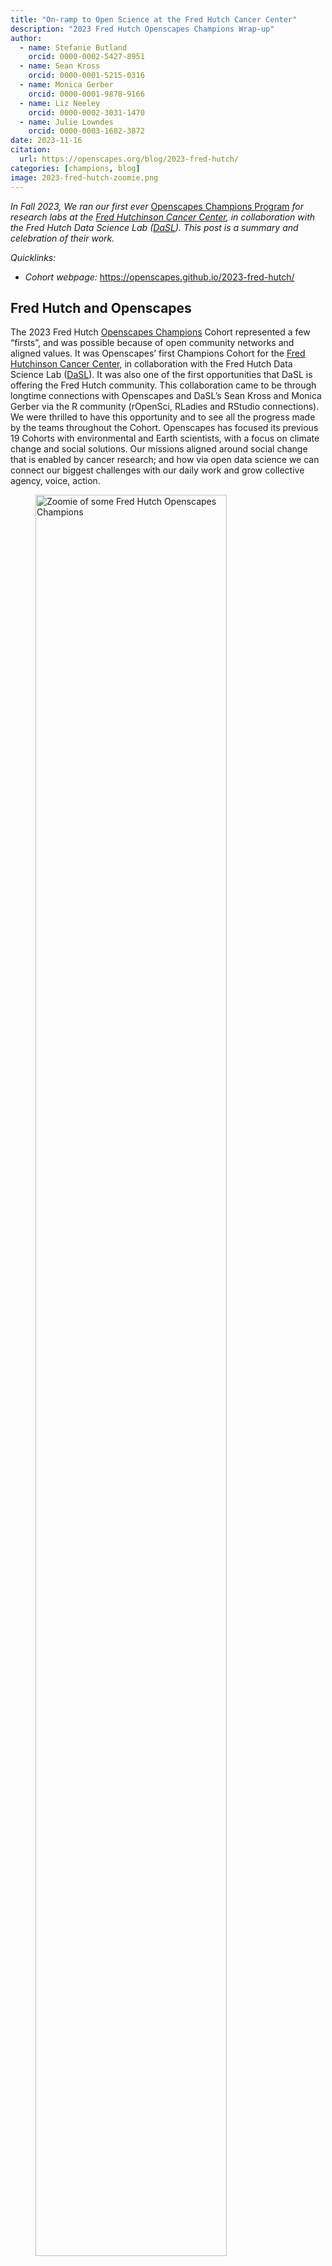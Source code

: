 ```yaml
---
title: "On-ramp to Open Science at the Fred Hutch Cancer Center"
description: "2023 Fred Hutch Openscapes Champions Wrap-up"
author: 
  - name: Stefanie Butland
    orcid: 0000-0002-5427-8951
  - name: Sean Kross
    orcid: 0000-0001-5215-0316
  - name: Monica Gerber
    orcid: 0000-0001-9878-9166
  - name: Liz Neeley
    orcid: 0000-0002-3031-1470    
  - name: Julie Lowndes
    orcid: 0000-0003-1682-3872
date: 2023-11-16
citation: 
  url: https://openscapes.org/blog/2023-fred-hutch/
categories: [champions, blog]
image: 2023-fred-hutch-zoomie.png
---
```


*In Fall 2023, We ran our first ever* [Openscapes Champions Program](https://openscapes.org/champions-program) *for research labs at the [Fred Hutchinson Cancer Center](https://www.fredhutch.org/), in collaboration with the Fred Hutch Data Science Lab ([DaSL](https://hutchdatascience.org/)). This post is a summary and celebration of their work.*

*Quicklinks:*

-   *Cohort webpage:* <https://openscapes.github.io/2023-fred-hutch/>

## Fred Hutch and Openscapes

The 2023 Fred Hutch [Openscapes Champions](https://openscapes.org/champions-program) Cohort represented a few "firsts", and was possible because of open community networks and aligned values. It was Openscapes' first Champions Cohort for the [Fred Hutchinson Cancer Center](https://www.fredhutch.org/), in collaboration with the Fred Hutch Data Science Lab ([DaSL](https://hutchdatascience.org/)). It was also one of the first opportunities that DaSL is offering the Fred Hutch community. This collaboration came to be through longtime connections with Openscapes and DaSL's Sean Kross and Monica Gerber via the R community (rOpenSci, RLadies and RStudio connections). We were thrilled to have this opportunity and to see all the progress made by the teams throughout the Cohort. Openscapes has focused its previous 19 Cohorts with environmental and Earth scientists, with a focus on climate change and social solutions. Our missions aligned around social change that is enabled by cancer research; and how via open data science we can connect our biggest challenges with our daily work and grow collective agency, voice, action.

::: center-text
![*Zoomie of some Fred Hutch Openscapes Champions*](2023-fred-hutch-zoomie.png){width="85%" fig-alt="txt"}
:::

## Core lessons reused for new science audiences

The inaugural Fred Hutch Champions Cohort took place over 5 virtual sessions from August 29 to October 24, 2023. We were able to reuse the same core lessons for this Cohort, which is important for growing the open movement. Core lessons designed for environmental scientists and iteratively refined over years with Erin Robinson and Eli Holmes for Earth and fisheries scientists also resonate with cancer scientists. Stefanie Butland contributed a new "Better science for future us" lesson in Call 1, sharing her [open science path - from me to us](https://www.youtube.com/watch?v=AouW9A9QpVk) as a scientist at the interface of biological and computational sciences.

Cohort calls focused on 1) working towards a common understanding of the Openscapes mindset and considering what a pathway forward looks like for your team ([Call 1 digest](https://github.com/Openscapes/2023-fred-hutch/issues/1)), 2) publishing and project management on [GitHub](https://github.com/nmfs-openscapes/2022-noaa-afsc-fall) ([Call 2 digest](https://github.com/Openscapes/2023-fred-hutch/issues/10)), 3) nurturing team culture, and data strategies for future us ([Call 3 digest](https://github.com/Openscapes/2023-fred-hutch/issues/11)), 4) participating in open science communities, and coding strategies for future us ([Call 4 digest](https://github.com/Openscapes/2023-fred-hutch/issues/12)), and 5) sharing each team's path forward as they continue their open science journeys ([Call 5 digest](https://github.com/Openscapes/2023-fred-hutch/issues/13)). Call 5 is when we hear from each team about their work-in-progress, challenges, and questions. We appreciated hearing so many voices in this final call, from presenting teams and Fred Hutch colleagues.

## The teams and their pathways

[**The Berger Lab**](https://research.fredhutch.org/berger/en.html)'s research goal is to leverage functional genomics approaches to understand cancer biology and translate this information into better outcomes for cancer patients. Openscapes participants in this Cohort included Alice Berger, Sitapriya Moorthi, Daniel Groso, Kevin Levine, Siobhan O'Brien, and Saksham Gupta. Sita shared the team's [Pathway](https://openscapes.github.io/series/core-lessons/pathways.html) sheet, identifying their open science trailhead and areas they plan to explore around reproducibility, collaboration, communication, and culture. While collaborating with someone in the lab on a data analysis, Sita created a GitHub repo with an example including explanations and sample code so others can use and learn from it in the future. This was the first time the lab had a repo intentionally created for sharing, rather than independent work. Daniel was inspired by the lesson on using [GitHub for project management](https://openscapes.github.io/series/core-lessons/github/) and saw a direct connection to good lab management practices and open communication. He created a GitHub Issue checklist of different tasks that must be carried out through the week and screenshared an example of people replying and tagging others, and ultimately closing the issue at the end of the week. This led to a discussion of [GitHub Issue templates](https://docs.github.com/en/communities/using-templates-to-encourage-useful-issues-and-pull-requests/about-issue-and-pull-request-templates) and Alice asked, "what other recurrent processes they could we use such a template for? As an example, Monica (DaSL) shared a [package](https://github.com/FredHutch/VISCtemplates) she made that contains basic analysis templates for writing reproducible reports for the [Vaccine Immunology Statistical Center](https://ghdiscoverycollaboratory.org/platforms/vaccine-immunology-statistical-center). She's developing more of these for DaSL!

::: center-text
![*Alice Berger Lab's pathway and a first shared repo for a data analysis*](bergerlab-pathway.png){width="85%" fig-alt="txt"}
:::

[**The Setty Lab**](https://research.fredhutch.org/setty) develops novel computational methods to uncover complex regulatory interactions that govern cell-fate choices and specialized cell functions from single-cell data. Participants in this Cohort were Sarah Huang, Elana Thieme, and Cailin Jordan. Sarah and Cailin co-presented their Lab wish list with plans and progress in coding strategy, community involvement, data sharing, and promoting DEI (diversity, equity, inclusion). The lab deals with many large data files for which it is not feasible and is error prone for people to make copies as they work with them. They are developing a version control plan and creating a lab-wide README template for these files. Several people in the lab want to use VS Code so Sarah wrote a script that others can use to open VS Code and quickly connect to their JupyterLab server. The Setty lab plans to start a once a month meet up for activities that are related to work but are not the usual data-focused lab meetings; things like discussing a podcast, or learning about techniques for giving feedback that can improve the culture of science. They prompted a good discussion of using [Notion](https://www.notion.so/) that revealed broad expertise and willingness to share across the labs and DaSL. Monica screenshared how she uses it for Agendas and Notes for 'Our Connections Points'. She has templates for different meeting types to save time and minimize errors that can come from manual re-typing.

IMG: bullet point headings slide

[**The Ha Lab**](https://gavinhalab.org/) uses computational genomics and liquid biopsies to study cancer and to advance precision medicine. Participants were Patty Galipeau, Thomas Persse, Eden Cruikshank, Michael Yang, Adil Mohamed, and Manasvita Vashisth. Thomas raised the challenges of version control and code sharing when changes made downstream are not pushed back to the main GitHub repo. Monica noted that slowing down to speed up is key here; behavior change takes time and care but the benefits are huge. Patty screenshared how the Ha Lab is implementing Jira (supported by Fred Hutch) for complex task and project management. It requires upfront infrastructure development, but they've found that it's worth it. She is piloting Starfish, a software application for unstructured data management that is effective for viewing and sharing information about large quantities of data, visualizing file sizes and counts, and tagging them with metadata or actions like 'move to S3' or 'delete'. Finally, Adil brought up something that really resonated with others: how can we keep track of papers with useful looking publicly available data and then find them later when you actually need them, to test a new method for example?


[**DaSL**](https://hutchdatascience.org/) aims to ensure an effective data ecosystem at Fred Hutch by developing a modern, well documented, well implemented, overall data strategy that evolves with the needs and capabilities of those leveraging data at Fred Hutch regardless of "where they live", from the clinic to the research groups. Sean and Monica want people to stay in touch with each other and with DaSL and they shared many ways to continue to connect. The DaSL newsletter is where they post educational offerings like this one. He shared links for bookable Data House Calls for code, GitHub, and data management questions or issues, and Monica holds Data Analysis/Stats and Clinical Data House Calls. Sean even offered 1:1 coworking time to folks in this Cohort! Such rich opportunities to get direct engaged support. Monica has started hosting Lakeside Chats for discussions and coworking! She's been forking Openscapes practices for the win - like reusing our agenda doc structure and collaborative note taking.  

IMG: resources/ tutorials page; maybe some text on Monica's previous screenshare of this \~ Call 3?

## Conclusion

On ramp. This is just the start. Seeing what's possible.

There's a good lesson here: open doesn't have to mean fully public; it can be private to Fred Hutch, or even just your lab. 

::: blockquote-blue
> "quote left here for formatting reminder :-)"
:::

Continued thanks for Sean Kross and Monica Gerber and the DaSL team for spearheading this collaboration. Fun fact: Sean Kross has been involved with Openscapes [since the beginning](https://openscapes.org/blog/2019-04-08-summit-reflections1/) and developed the [kyber](https://openscapes.org/blog/2023-04-06-kyber/) R package for Openscapes.
